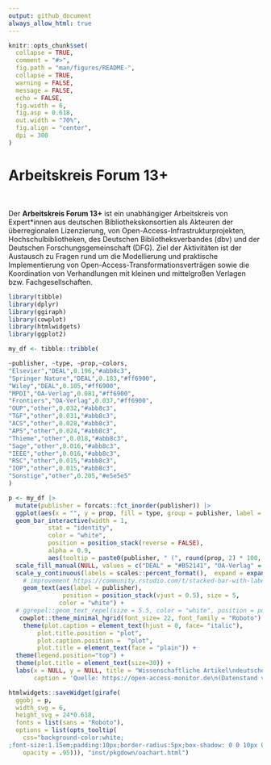```yaml
---
output: github_document
always_allow_html: true
---
```


<!-- README.md is generated from README.Rmd. Please edit that file -->

```r
knitr::opts_chunk$set(
  collapse = TRUE,
  comment = "#>",
  fig.path = "man/figures/README-",
  collapse = TRUE,
  warning = FALSE,
  message = FALSE,
  echo = FALSE,
  fig.width = 6,
  fig.asp = 0.618,
  out.width = "70%",
  fig.align = "center",
  dpi = 300
)
```

<h1>Arbeitskreis Forum 13+</h1>

<div style="margin-top: 50px;">


Der **Arbeitskreis Forum 13+** ist ein unabhängiger Arbeitskreis von Expert*innen aus deutschen Bibliothekskonsortien als Akteuren der überregionalen Lizenzierung, von Open-Access-Infrastrukturprojekten, Hochschulbibliotheken, des Deutschen Bibliotheksverbandes (dbv) und der Deutschen Forschungsgemeinschaft (DFG).
Ziel der Aktivitäten ist der Austausch zu Fragen rund um die Modellierung und praktische Implementierung von Open-Access-Transformationsverträgen sowie die Koordination von Verhandlungen mit kleinen und mittelgroßen Verlagen bzw. Fachgesellschaften.


```r
library(tibble)
library(dplyr)
library(ggiraph)
library(cowplot)
library(htmlwidgets)
library(ggplot2)

my_df <- tibble::tribble(

~publisher, ~type, ~prop,~colors,
"Elsevier","DEAL",0.196,"#abb8c3",
"Springer Nature","DEAL",0.183,"#ff6900",
"Wiley","DEAL",0.105,"#ff6900",
"MPDI","OA-Verlag",0.081,"#ff6900",
"Frontiers","OA-Verlag",0.037,"#ff6900",
"OUP","other",0.032,"#abb8c3",
"T&F","other",0.031,"#abb8c3",
"ACS","other",0.028,"#abb8c3",
"APS","other",0.024,"#abb8c3",
"Thieme","other",0.018,"#abb8c3",
"Sage","other",0.016,"#abb8c3",
"IEEE","other",0.016,"#abb8c3",
"RSC","other",0.015,"#abb8c3",
"IOP","other",0.015,"#abb8c3",
"Sonstige","other",0.205,"#e5e5e5"
)

p <- my_df |>
  mutate(publisher = forcats::fct_inorder(publisher)) |>
  ggplot(aes(x = "", y = prop, fill = type, group = publisher, label = publisher)) +
  geom_bar_interactive(width = 1,
           stat = "identity",
           color = "white",
           position = position_stack(reverse = FALSE),
           alpha = 0.9,
           aes(tooltip = paste0(publisher, " (", round(prop, 2) * 100, "%)"))) +
  scale_fill_manual(NULL, values = c("DEAL" = "#B52141", "OA-Verlag" = "#0093c7", "other" = "grey60"), breaks= c("DEAL", "OA-Verlag")) +
  scale_y_continuous(labels = scales::percent_format(),  expand = expansion(mult = c(0, 0.05))) +
    # improvement https://community.rstudio.com/t/stacked-bar-with-labels-at-the-right-end-using-ggrepel-and-ggplot2/169123
    geom_text(aes(label = publisher), 
               position = position_stack(vjust = 0.5), size = 5,
              color = "white") +
  # ggrepel::geom_text_repel(size = 5.5, color = "white", position = position_stack(vjust = 0.5)) +
   cowplot::theme_minimal_hgrid(font_size= 22, font_family = "Roboto") +
    theme(plot.caption = element_text(hjust = 0, face= "italic"),
        plot.title.position = "plot", 
        plot.caption.position =  "plot",
        plot.title = element_text(face = "plain")) +
  theme(legend.position="top") +
  theme(plot.title = element_text(size=30)) +
  labs(x = NULL, y = NULL, title = "Wissenschaftliche Artikel\ndeutscher Einrichtungen\n2019-23",
       caption = 'Quelle: https://open-access-monitor.de\n(Datenstand vom 06.09.2024)')

htmlwidgets::saveWidget(girafe(
  ggobj = p,
  width_svg = 6,
  height_svg = 24*0.618,
  fonts = list(sans = "Roboto"),
  options = list(opts_tooltip(
    css="background-color:white;
;font-size:1.15em;padding:10px;border-radius:5px;box-shadow: 0 0 10px 0 rgba(0, 0, 0, 0.5)",
    opacity = .95))), "inst/pkgdown/oachart.html")

```

</div>


